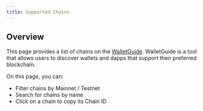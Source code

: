 ```yaml
---
title: Supported Chains
---
```



## Overview

This page provides a list of chains on the [WalletGuide](https://walletguide.walletconnect.network/). WalletGuide is a tool that allows users to discover wallets and dapps that support their preferred blockchain.

On this page, you can:

- Filter chains by Mainnet / Testnet
- Search for chains by name
- Click on a chain to copy its Chain ID

<ChainList />
